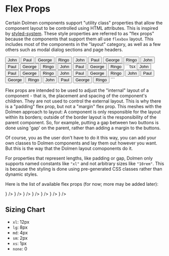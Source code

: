 
# Flex Props

Certain Dolmen components support "utility class" properties that allow the component layout
to be controlled using HTML attributes. This is inspired by
[styled-system](https://styled-system.com/). These style properties are referred to as
"flex props" because the components that support them all use `flexbox` layout. This includes
most of the components in the "layout" category, as well as a few others such as modal dialog
sections and page headers.

<DemoSection>
  <Stack gap="xl">
    <Group gap="xl">
      <Button>John</Button>
      <Button>Paul</Button>
      <Button>George</Button>
      <Button>Ringo</Button>
    </Group>
    <Group gap="md">
      <Button>John</Button>
      <Button>Paul</Button>
      <Button>George</Button>
      <Button>Ringo</Button>
    </Group>
    <Group gap="xs">
      <Button>John</Button>
      <Button>Paul</Button>
      <Button>George</Button>
      <Button>Ringo</Button>
    </Group>
    <Group gap="md" justifyContent="space-between">
      <Button>John</Button>
      <Button>Paul</Button>
      <Button>George</Button>
      <Button>Ringo</Button>
    </Group>
  </Stack>
</DemoSection>
<SourceCode>
```tsx
<Stack gap="xl">
  <Group gap="xl">
    <Button>John</Button>
    <Button>Paul</Button>
    <Button>George</Button>
    <Button>Ringo</Button>
  </Group>
  <Group gap="md">
    <Button>John</Button>
    <Button>Paul</Button>
    <Button>George</Button>
    <Button>Ringo</Button>
  </Group>
  <Group gap="xs">
    <Button>John</Button>
    <Button>Paul</Button>
    <Button>George</Button>
    <Button>Ringo</Button>
  </Group>
  <Group gap="md" justifyContent="space-between">
    <Button>John</Button>
    <Button>Paul</Button>
    <Button>George</Button>
    <Button>Ringo</Button>
  </Group>
</Stack>
```
</SourceCode>

Flex props are intended to be used to adjust the "internal" layout of a component - that is, the
placement and spacing of the component's children. They are not used to control the external
layout. This is why there is a "padding" flex prop, but not a "margin" flex prop. This meshes
with the Dolmen approach to layout: A component is only responsible for the layout within its
borders; outside of the border layout is the responsibility of the parent component. So, for
example, putting a gap between two buttons is done using 'gap' on the parent, rather than
adding a margin to the buttons.

Of course, you as the user don't have to do it this way, you can add your own classes to Dolmen
components and lay them out however you want. But this is the way that the Dolmen layout
comoponents do it.

For properties that represent lengths, like padding or gap, Dolmen only supports named constants
like `"xl"` and not arbitrary sizes like `"10rem"`. This is because the styling is done using
pre-generated CSS classes rather than dynamic styles.

Here is the list of available flex props (for now; more may be added later):

<PropsTable>
  <PropsItem
    name="gap"
    description="Gap between items."
    type={
      <UnionType values={['xl', 'lg', 'md', 'sm', 'xs', 'none']} />
    }
  />
  <PropsItem
    name="padding (or p)"
    description="Element padding."
    type={
      <UnionType values={['xl', 'lg', 'md', 'sm', 'xs', 'none']} />
    }
  />
  <PropsItem
    name="alignItems"
    description="CSS align-items"
    type={
      <UnionType values={['start', 'flex-start', 'flex-end', 'stretch', 'center']} />
    }
  />
  <PropsItem
    name="justifyContent"
    description="CSS justify-content"
    type={
      <UnionType values={['start', 'end', 'center', 'flex-start', 'flex-end', 'space-around', 'space-between', 'space-evenly']} />
    }
  />
  <PropsItem
    name="justifyItems"
    description="CSS justify-items"
    type={
      <UnionType values={['start', 'end', 'center', 'flex-start', 'flex-end', 'left', 'right', 'stretch', 'baseline']} />
    }
  />
  <PropsItem
    name="flexDirection"
    description="CSS flex-direction"
    type={
      <UnionType values={['row', 'row-reverse', 'column', 'column-reverse']} />
    }
  />
  <PropsItem
    name="flexWrap"
    description="CSS flex-wrap"
    type={
      <UnionType values={['wrap', 'wrapReverse', 'nowrap']} />
    }
  />
</PropsTable>

## Sizing Chart

* `xl`: 12px
* `lg`: 8px
* `md`: 4px
* `sm`: 2px
* `xs`: 1px
* `none`: 0
